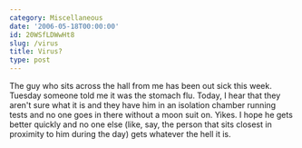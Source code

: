 ```yaml
---
category: Miscellaneous
date: '2006-05-18T00:00:00'
id: 20WSfLDWwHt8
slug: /virus
title: Virus?
type: post
---
```


The guy who sits across the hall from me has been out sick this
week. Tuesday someone told me it was the stomach flu. Today, I hear
that they aren't sure what it is and they have him in an isolation
chamber running tests and no one goes in there without a moon suit
on. Yikes. I hope he gets better quickly and no one else (like,
say, the person that sits closest in proximity to him during the
day) gets whatever the hell it is.